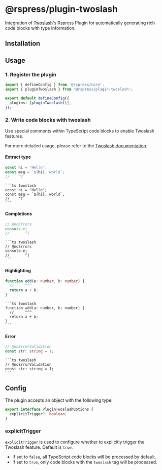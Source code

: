 # @rspress/plugin-twoslash <SourceCode href="https://github.com/web-infra-dev/rspress/tree/main/packages/plugin-twoslash" />


Integration of [Twoslash](https://github.com/twoslashes/twoslash)'s Rspress Plugin for automatically generating rich code blocks with type information.

## Installation

<PackageManagerTabs command="add @rspress/plugin-twoslash -D" />

## Usage

### 1. Register the plugin

```ts twoslash title="rspress.config.ts"
import { defineConfig } from '@rspress/core';
import { pluginTwoslash } from '@rspress/plugin-twoslash';

export default defineConfig({
  plugins: [pluginTwoslash()],
});
```

### 2. Write code blocks with twoslash

Use special comments within TypeScript code blocks to enable Twoslash features.

For more detailed usage, please refer to the [Twoslash documentation](https://twoslash.netlify.app/guide/).

#### Extract type

<Tabs>
<Tab label="Rendered">

```ts twoslash
const hi = 'Hello';
const msg = `${hi}, world`;
//    ^?
```

</Tab>
<Tab label="Syntax">

````mdx
```ts twoslash
const hi = 'Hello';
const msg = `${hi}, world`;
//    ^?
```
````

</Tab>
</Tabs>

#### Completions

<Tabs>
<Tab label="Rendered">

```ts twoslash
// @noErrors
console.e;
//       ^|
```

</Tab>
<Tab label="Syntax">

````mdx
```ts twoslash
// @noErrors
console.e;
//       ^|
```
````

</Tab>
</Tabs>

#### Highlighting

<Tabs>
<Tab label="Rendered">

```ts twoslash
function add(a: number, b: number) {
  //     ^^^
  return a + b;
}
```

</Tab>
<Tab label="Syntax">

````mdx
```ts twoslash
function add(a: number, b: number) {
  //     ^^^
  return a + b;
}
```
````

</Tab>
</Tabs>

#### Error

<Tabs>
<Tab label="Rendered">

```ts twoslash
// @noErrorValidation
const str: string = 1;
```

</Tab>
<Tab label="Syntax">

````mdx
```ts twoslash
// @noErrorValidation
const str: string = 1;
```
````

</Tab>
</Tabs>

## Config

The plugin accepts an object with the following type:

```ts twoslash
export interface PluginTwoslashOptions {
  explicitTrigger?: boolean;
}
```

### explicitTrigger

`explicitTrigger` is used to configure whether to explicitly trigger the Twoslash feature. Default is `true`.

- If set to `false`, all TypeScript code blocks will be processed by default.
- If set to `true`, only code blocks with the `twoslash` tag will be processed.
